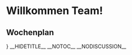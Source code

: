 <templatestyles src="Startseite/styles.css" />
= Willkommen Team! =
<div id="startpage">
<!--start container-->
<div class="sectionflexcontainer col2 background">
<div>
==Wochenplan==
{{{{NAMESPACE}}:{{PAGENAME}}/Wochenplan}}</div>
<div>
==Telefonverzeichnis==
{{#dpl: title={{NAMESPACE}}:{{PAGENAME}}/Durchwahlen|include=#Wichtige Nummern}}
[[{{NAMESPACE}}:{{PAGENAME}}/Durchwahlen|<i class="bi bi-headset"></i> alle Durchwahlen]]
</div>
<div>
==Team-Meetings==
{{{{NAMESPACE}}:{{PAGENAME}}/Protokolle}}
</div><div>
==Kontaktinfo==
{{{{NAMESPACE}}:{{PAGENAME}}/Kontakt}}
</div>
<div>
==Letzte Änderungen==
{{{{NAMESPACE}}:{{PAGENAME}}/Letzte Änderungen}}
</div>
<div>
==Quick links==
* Anwesenheiten
* Vertretungsregelungen
</div>
</div>
<div class="sectionflexcontainer col1 background">
<div>
==Wichtige Dateien==
<attachments>
</attachments></div></div>
</div>
{{Dropdown|ddid=edit|Content={{#subpages:{{FULLPAGENAME}}|kidsonly=yes}}}}
__HIDETITLE__
__NOTOC__
__NODISCUSSION__
